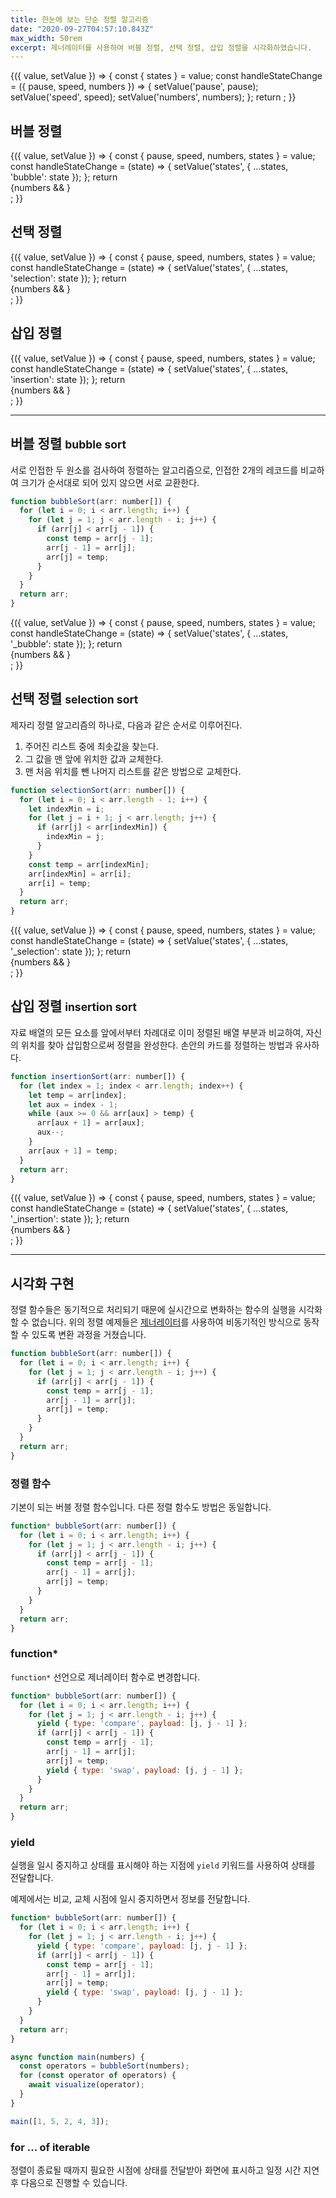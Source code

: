 ```yaml
---
title: 한눈에 보는 단순 정렬 알고리즘
date: "2020-09-27T04:57:10.843Z"
max_width: 50rem
excerpt: 제너레이터를 사용하여 버블 정렬, 선택 정렬, 삽입 정렬을 시각화하였습니다.
---
```



[](@context)

<Context>
  {({ value, setValue }) => {
    const { states } = value;
    const handleStateChange = ({ pause, speed, numbers }) => {
      setValue('pause', pause);
      setValue('speed', speed);
      setValue('numbers', numbers);
    };
    return <ControlPane states={states} onStateChange={handleStateChange} />;
  }}
</Context>

[](@grid-4,layoutFixed)

<h2 style={{ textAlign: 'center '}}>버블 정렬</h2>

<Context>
  {({ value, setValue }) => {
    const { pause, speed, numbers, states } = value;
    const handleStateChange = (state) => {
      setValue('states', { ...states, 'bubble': state });
    };
    return <div style={{ height: 200 }}>
      {numbers && <Sorter algorithm="bubble" height={200} values={numbers} pause={pause} speed={speed} onStateChange={handleStateChange} />}
    </div>;
  }}
</Context>

[](@grid-4,layoutFixed)

<h2 style={{ textAlign: 'center '}}>선택 정렬</h2>

<Context>
  {({ value, setValue }) => {
    const { pause, speed, numbers, states } = value;
    const handleStateChange = (state) => {
      setValue('states', { ...states, 'selection': state });
    };
    return <div style={{ height: 200, marginBottom: '2rem' }}>
      {numbers && <Sorter algorithm="selection" height={200} values={numbers} pause={pause} speed={speed} onStateChange={handleStateChange} />}
    </div>;
  }}
</Context>

[](@grid-4,layoutFixed)

<h2 style={{ textAlign: 'center '}}>삽입 정렬</h2>

<Context>
  {({ value, setValue }) => {
    const { pause, speed, numbers, states } = value;
    const handleStateChange = (state) => {
      setValue('states', { ...states, 'insertion': state });
    };
    return <div style={{ height: 200, marginBottom: '2rem' }}>
      {numbers && <Sorter algorithm="insertion" height={200} values={numbers} pause={pause} speed={speed} onStateChange={handleStateChange} />}
    </div>;
  }}
</Context>

[](@gridend)

---

## 버블 정렬 <small>bubble sort</small>

서로 인접한 두 원소를 검사하여 정렬하는 알고리즘으로, 인접한 2개의 레코드를 비교하여 크기가 순서대로 되어 있지 않으면 서로 교환한다.

[](@grid,layoutFixed)

```javascript
function bubbleSort(arr: number[]) {
  for (let i = 0; i < arr.length; i++) {
    for (let j = 1; j < arr.length - i; j++) {
      if (arr[j] < arr[j - 1]) {
        const temp = arr[j - 1];
        arr[j - 1] = arr[j];
        arr[j] = temp;
      }
    }
  }
  return arr;
}
```

[](@grid,layoutFixed)

<Context>
  {({ value, setValue }) => {
    const { pause, speed, numbers, states } = value;
    const handleStateChange = (state) => {
      setValue('states', { ...states, '_bubble': state });
    };
    return <div style={{ padding: '1rem 0' }}>
      {numbers && <Sorter algorithm="bubble" height={280} values={numbers} pause={pause} speed={speed} onStateChange={handleStateChange} />}
    </div>;
  }}
</Context>

[](@gridend)

## 선택 정렬 <small>selection sort</small>

제자리 정렬 알고리즘의 하나로, 다음과 같은 순서로 이루어진다.

1. 주어진 리스트 중에 최솟값을 찾는다.
2. 그 값을 맨 앞에 위치한 값과 교체한다.
3. 맨 처음 위치를 뺀 나머지 리스트를 같은 방법으로 교체한다.

[](@grid,layoutFixed)

```javascript
function selectionSort(arr: number[]) {
  for (let i = 0; i < arr.length - 1; i++) {
    let indexMin = i;
    for (let j = i + 1; j < arr.length; j++) {
      if (arr[j] < arr[indexMin]) {
        indexMin = j;
      }
    }
    const temp = arr[indexMin];
    arr[indexMin] = arr[i];
    arr[i] = temp;
  }
  return arr;
}
```

[](@grid,layoutFixed)

<Context>
  {({ value, setValue }) => {
    const { pause, speed, numbers, states } = value;
    const handleStateChange = (state) => {
      setValue('states', { ...states, '_selection': state });
    };
    return <div style={{ padding: '1rem 0' }}>
      {numbers && <Sorter algorithm="selection" height={280} values={numbers} pause={pause} speed={speed} onStateChange={handleStateChange} />}
    </div>;
  }}
</Context>

[](@gridend)

## 삽입 정렬 <small>insertion sort</small>

자료 배열의 모든 요소를 앞에서부터 차례대로 이미 정렬된 배열 부분과 비교하여, 자신의 위치를 찾아 삽입함으로써 정렬을 완성한다. 손안의 카드를 정렬하는 방법과 유사하다.

[](@grid,layoutFixed)

```javascript
function insertionSort(arr: number[]) {
  for (let index = 1; index < arr.length; index++) {
    let temp = arr[index];
    let aux = index - 1;
    while (aux >= 0 && arr[aux] > temp) {
      arr[aux + 1] = arr[aux];
      aux--;
    }
    arr[aux + 1] = temp;
  }
  return arr;
}
```

[](@grid,layoutFixed)

<Context>
  {({ value, setValue }) => {
    const { pause, speed, numbers, states } = value;
    const handleStateChange = (state) => {
      setValue('states', { ...states, '_insertion': state });
    };
    return <div style={{ padding: '1rem 0' }}>
      {numbers && <Sorter algorithm="insertion" height={280} values={numbers} pause={pause} speed={speed} onStateChange={handleStateChange} />}
    </div>;
  }}
</Context>

[](@gridend)



---

## 시각화 구현

정렬 함수들은 동기적으로 처리되기 때문에 실시간으로 변화하는 함수의 실행을 시각화할 수 없습니다.
위의 정렬 예제들은 [제너레이터](https://developer.mozilla.org/ko/docs/Web/JavaScript/Reference/Statements/function*)를 사용하여 비동기적인 방식으로 동작할 수 있도록 변환 과정을 거쳤습니다.

<CodeWave>

```javascript
function bubbleSort(arr: number[]) {
  for (let i = 0; i < arr.length; i++) {
    for (let j = 1; j < arr.length - i; j++) {
      if (arr[j] < arr[j - 1]) {
        const temp = arr[j - 1];
        arr[j - 1] = arr[j];
        arr[j] = temp;
      }
    }
  }
  return arr;
}
```


### 정렬 함수

기본이 되는 버블 정렬 함수입니다. 다른 정렬 함수도 방법은 동일합니다.

```javascript
function* bubbleSort(arr: number[]) {
  for (let i = 0; i < arr.length; i++) {
    for (let j = 1; j < arr.length - i; j++) {
      if (arr[j] < arr[j - 1]) {
        const temp = arr[j - 1];
        arr[j - 1] = arr[j];
        arr[j] = temp;
      }
    }
  }
  return arr;
}
```

### function*

`function*` 선언으로 제너레이터 함수로 변경합니다.

```javascript
function* bubbleSort(arr: number[]) {
  for (let i = 0; i < arr.length; i++) {
    for (let j = 1; j < arr.length - i; j++) {
      yield { type: 'compare', payload: [j, j - 1] };
      if (arr[j] < arr[j - 1]) {
        const temp = arr[j - 1];
        arr[j - 1] = arr[j];
        arr[j] = temp;
        yield { type: 'swap', payload: [j, j - 1] };
      }
    }
  }
  return arr;
}
```

### yield

실행을 일시 중지하고 상태를 표시해야 하는 지점에 `yield` 키워드를 사용하여 상태를 전달합니다.

예제에서는 비교, 교체 시점에 일시 중지하면서 정보를 전달합니다.

```javascript
function* bubbleSort(arr: number[]) {
  for (let i = 0; i < arr.length; i++) {
    for (let j = 1; j < arr.length - i; j++) {
      yield { type: 'compare', payload: [j, j - 1] };
      if (arr[j] < arr[j - 1]) {
        const temp = arr[j - 1];
        arr[j - 1] = arr[j];
        arr[j] = temp;
        yield { type: 'swap', payload: [j, j - 1] };
      }
    }
  }
  return arr;
}

async function main(numbers) {
  const operators = bubbleSort(numbers);
  for (const operator of operators) {
    await visualize(operator);
  }
}

main([1, 5, 2, 4, 3]);

```

### for ... of iterable

정렬이 종료될 때까지 필요한 시점에 상태를 전달받아 화면에 표시하고 일정 시간 지연 후 다음으로 진행할 수 있습니다.

</CodeWave>
